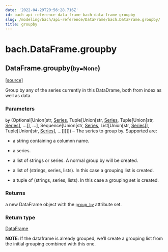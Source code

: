 ```yaml
---
date: '2022-04-29T20:56:28.716Z'
id: bach-api-reference-data-frame-bach-data-frame-groupby
slug: /modeling/bach/api-reference/DataFrame/bach.DataFrame.groupby/
title: groupby
---
```


# bach.DataFrame.groupby

<div class="method">

<h2 class="signature-class"><span class="additional-name">DataFrame.</span><span class="name">groupby(</span><small class="parameter-list"><span class="parameter" id="by">by=None</span></small>)</h2>


&#8203;<span class="view-source">[[source]](https://github.com/objectiv/objectiv-analytics/blob/main/bach/bach/dataframe.py)</span>

<div class="content">

Group by any of the series currently in this DataDrame, both from index as well as data.


### Parameters

**`by`** (Optional[Union[str, [Series](/docs/modeling/bach/api-reference/Series/bach.Series/#bach.Series), Tuple[Union[str, [Series](/docs/modeling/bach/api-reference/Series/bach.Series/#bach.Series), Tuple[Union[str, [Series](/docs/modeling/bach/api-reference/Series/bach.Series/#bach.Series)], ...]], ...], Sequence[Union[str, [Series](/docs/modeling/bach/api-reference/Series/bach.Series/#bach.Series), List[Union[str, [Series](/docs/modeling/bach/api-reference/Series/bach.Series/#bach.Series)]], Tuple[Union[str, [Series](/docs/modeling/bach/api-reference/Series/bach.Series/#bach.Series)], ...]]]]]) – The series to group by. Supported are:

* a string containing a columnn name.

* a series.

* a list of strings or series. A normal group by will be created.

* a list of (strings, series, lists). In this case a grouping list is created.

* a tuple of (strings, series, lists). In this case a grouping set is created.




### Returns

a new DataFrame object with the [`group_by`](/docs/modeling/bach/api-reference/DataFrame/bach.DataFrame.group-by/#bach.DataFrame.group-by) attribute set.



### Return type

[DataFrame](/docs/modeling/bach/api-reference/DataFrame/bach.DataFrame/#bach.DataFrame)


**NOTE**: If the dataframe is already grouped, we’ll create a grouping list from the initial
grouping combined with this one.


</div>

</div>

